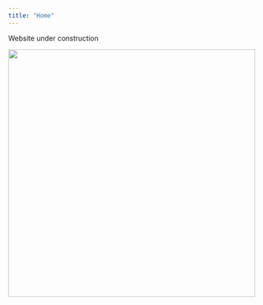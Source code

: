 ```yaml
---
title: "Home"
---
```


Website under construction

<left>
  
  ![](images/dwight.jpg){width=500px}
  
</left>